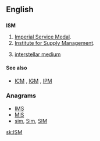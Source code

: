 {{also|ism|-ism|-ism-}}
==English==
{{wikipedia}}

==={{abbreviation}}===
'''ISM'''

# [[w:Imperial Service Order|Imperial Service Medal]].
# [[w:Institute for Supply Management|Institute for Supply Management]].
# {{astronomy}} [[interstellar medium]]

====See also====
* {{sense|astronomy}} [[ICM]] , [[IGM]] , [[IPM]]

===Anagrams===
* [[IMS#English|IMS]] 
* [[MIS#English|MIS]]
* [[sim#English|sim]], [[Sim#English|Sim]], [[SIM#English|SIM]]

[[sk:ISM]]
